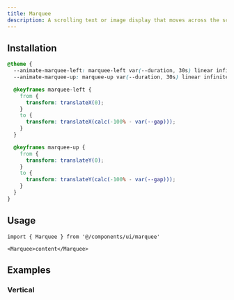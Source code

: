 ```yaml
---
title: Marquee
description: A scrolling text or image display that moves across the screen.
---
```


<ComponentPreview name='marquee/marquee' />

## Installation

```css title='app/globals.css'
@theme {
  --animate-marquee-left: marquee-left var(--duration, 30s) linear infinite;
  --animate-marquee-up: marquee-up var(--duration, 30s) linear infinite;

  @keyframes marquee-left {
    from {
      transform: translateX(0);
    }
    to {
      transform: translateX(calc(-100% - var(--gap)));
    }
  }

  @keyframes marquee-up {
    from {
      transform: translateY(0);
    }
    to {
      transform: translateY(calc(-100% - var(--gap)));
    }
  }
}
```

## Usage

```tsx
import { Marquee } from '@/components/ui/marquee'
```

```tsx
<Marquee>content</Marquee>
```

## Examples

### Vertical

<ComponentPreview name='marquee/vertical' />
